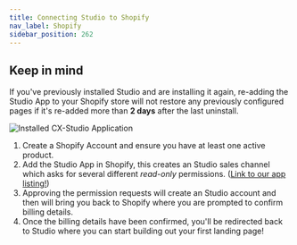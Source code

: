 ```yaml
---
title: Connecting Studio to Shopify
nav_label: Shopify
sidebar_position: 262
---
```


## Keep in mind

If you've previously installed Studio and are installing it again, re-adding the Studio App to your Shopify store will
not restore any previously configured pages if it's re-added more than **2 days** after the last uninstall.

![Installed CX-Studio Application](/assets/studio/Unstack_Embedded_App.png)

1. Create a Shopify Account and ensure you have at least one active product.
2. Add the Studio App in Shopify, this creates an Studio sales channel which asks for several different *read-only*
   permissions. ([Link to our app listing!](https://apps.shopify.com/unstack))
3. Approving the permission requests will create an Studio account and then will bring you back to Shopify where you
   are prompted to confirm billing details.
4. Once the billing details have been confirmed, you'll be redirected back to Studio where you can start building out
   your first landing page!
